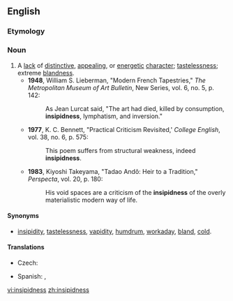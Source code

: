 ==English==

===Etymology===
{{suffix|insipid|ness}}

===Noun===
{{en-noun|-}}

# A [[lack]] of [[distinctive]], [[appealing]], or [[energetic]] [[character]]; [[tastelessness]]; extreme [[blandness]].
#* '''1948''', William S. Lieberman, "Modern French Tapestries," ''The Metropolitan Museum of Art Bulletin'', New Series, vol. 6, no. 5, p. 142:
#*: As Jean Lurcat said, "The art had died, killed by consumption, '''insipidness''', lymphatism, and inversion."
#* '''1977''', K. C. Bennett, "Practical Criticism Revisited,' ''College English'', vol. 38, no. 6, p. 575:
#*: This poem suffers from structural weakness, indeed '''insipidness'''.
#* '''1983''', Kiyoshi Takeyama, "Tadao Andô: Heir to a Tradition," ''Perspecta'', vol. 20, p. 180:
#*: His void spaces are a criticism of the '''insipidness''' of the overly materialistic modern way of life.

====Synonyms====
* [[insipidity]], [[tastelessness]], [[vapidity]], [[humdrum]], [[workaday]], [[bland]], [[cold]].

====Translations====
{{trans-top|lack of distinctive, appealing, or energetic character}}
* Czech: {{t|cs|mdlost|f}}
{{trans-mid}}
* Spanish: {{t-|es|insipidez|f}},  {{t-|es|desazón|f}}
{{trans-bottom}}

[[vi:insipidness]]
[[zh:insipidness]]